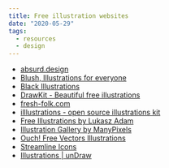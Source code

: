 ```yaml
---
title: Free illustration websites
date: "2020-05-29"
tags:
  - resources
  - design
---
```


- [absurd.design](https://absurd.design/)
- [Blush, Illustrations for everyone](https://blush.design/)
- [Black Illustrations](https://www.blackillustrations.com/)
- [DrawKit - Beautiful free illustrations](https://www.drawkit.io/)
- [fresh-folk.com](https://fresh-folk.com/)
- [illlustrations - open source illustrations kit](https://illlustrations.co/)
- [Free Illustrations by Lukasz Adam](https://lukaszadam.com/illustrations)
- [Illustration Gallery by ManyPixels](https://www.manypixels.co/gallery/)
- [Ouch! Free Vectors Illustrations](https://icons8.com/ouch)
- [Streamline Icons](https://lab.streamlineicons.com/)
- [Illustrations | unDraw](https://undraw.co/illustrations)
